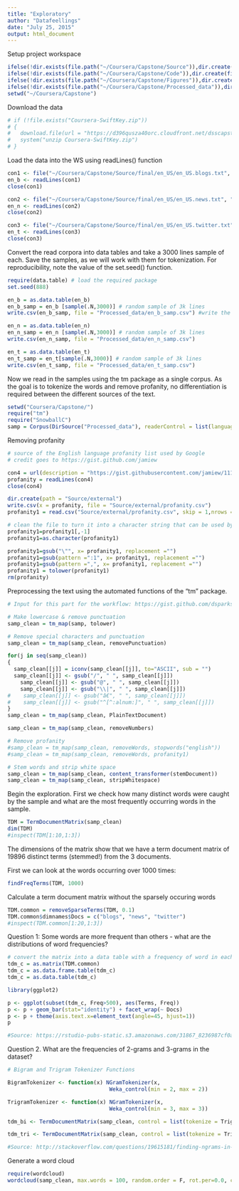 ```yaml
---
title: "Exploratory"
author: "Datafeellings"
date: "July 25, 2015"
output: html_document
---
```


Setup project workspace

```r

ifelse(!dir.exists(file.path("~/Coursera/Capstone/Source")),dir.create(file.path("~/Coursera/Capstone/Source")), FALSE)
ifelse(!dir.exists(file.path("~/Coursera/Capstone/Code")),dir.create(file.path("~/Coursera/Capstone/Code")), FALSE)
ifelse(!dir.exists(file.path("~/Coursera/Capstone/Figures")),dir.create(file.path("~/Coursera/Capstone/Figures")), FALSE)
ifelse(!dir.exists(file.path("~/Coursera/Capstone/Processed_data")),dir.create(file.path("~/Coursera/Capstone/Processed_data")), FALSE)
setwd("~/Coursera/Capstone")
```

Download the data

```r

# if (!file.exists("Coursera-SwiftKey.zip")) 
# {
#   download.file(url = "https://d396qusza40orc.cloudfront.net/dsscapstone/dataset/Coursera-SwiftKey.zip", destfile = "~/Documents/Disk D/Coursera/Capstone/Source/Coursera-SwiftKey.zip", method = "curl")
#   system("unzip Coursera-SwiftKey.zip")
# }


```

Load the data into the WS using readLines() function

```r

con1 <- file("~/Coursera/Capstone/Source/final/en_US/en_US.blogs.txt", "r")
en_b <- readLines(con1) 
close(con1)

con2 <- file("~/Coursera/Capstone/Source/final/en_US/en_US.news.txt", "r")
en_n <- readLines(con2) 
close(con2)

con3 <- file("~/Coursera/Capstone/Source/final/en_US/en_US.twitter.txt", "r")
en_t <- readLines(con3) 
close(con3)

```

Convert the read corpora into data tables and take a 3000 lines sample of each. Save the samples, as we will work with them for tokenization. For reproducibility, note the value of the set.seed() function.

```r

require(data.table) # load the required package
set.seed(888)

en_b = as.data.table(en_b) 
en_b_samp = en_b [sample(.N,3000)] # random sample of 3k lines
write.csv(en_b_samp, file = "Processed_data/en_b_samp.csv") #write the sample

en_n = as.data.table(en_n) 
en_n_samp = en_n [sample(.N,3000)] # random sample of 3k lines
write.csv(en_n_samp, file = "Processed_data/en_n_samp.csv")

en_t = as.data.table(en_t) 
en_t_samp = en_t[sample(.N,3000)] # random sample of 3k lines
write.csv(en_t_samp, file = "Processed_data/en_t_samp.csv")
```

Now we read in the samples using the tm package as a single corpus. As the goal is to tokenize the words and remove profanity, no differentiation is required between the different sources of the text.

```r
setwd("Coursera/Capstone/")
require("tm")
require("SnowballC")
samp = Corpus(DirSource("Processed_data"), readerControl = list(language = "en_EN", load = F))

```

Removing profanity


```r
# source of the English language profanity list used by Google
# credit goes to https://gist.github.com/jamiew

con4 = url(description = "https://gist.githubusercontent.com/jamiew/1112488/raw/7ca9b1669e1c24b27c66174762cb04e14cf05aa7/google_twunter_lol")
profanity = readLines(con4)
close(con4)

dir.create(path = "Source/external")
write.csv(x = profanity, file = "Source/external/profanity.csv")
profanity1 = read.csv("Source/external/profanity.csv", skip = 1,nrows = 451)

# clean the file to turn it into a character string that can be used by tm 
profanity1=profanity1[,-1]
profanity1=as.character(profanity1)

profanity1=gsub("\"", x= profanity1, replacement ="")
profanity1=gsub(pattern =":1", x= profanity1, replacement ="")
profanity1=gsub(pattern =",", x= profanity1, replacement ="")
profanity1 = tolower(profanity1)
rm(profanity)

```

Preprocessing the text using the automated functions of the "tm" package.

```r
# Input for this part for the workflow: https://gist.github.com/dsparks/4260167

# Make lowercase & remove punctuation
samp_clean = tm_map(samp, tolower)

# Remove special characters and punctuation
samp_clean = tm_map(samp_clean, removePunctuation)

for(j in seq(samp_clean))   
{   
  samp_clean[[j]] = iconv(samp_clean[[j]], to="ASCII", sub = "") 
  samp_clean[[j]] <- gsub("/", " ", samp_clean[[j]])   
    samp_clean[[j]] <- gsub("@", " ", samp_clean[[j]])   
    samp_clean[[j]] <- gsub("\\|", " ", samp_clean[[j]])
#    samp_clean[[j]] <- gsub("â€", " ", samp_clean[[j]])
#    samp_clean[[j]] <- gsub("^[^:alnum:]", " ", samp_clean[[j]])
}  
samp_clean = tm_map(samp_clean, PlainTextDocument)  

samp_clean = tm_map(samp_clean, removeNumbers)

# Remove profanity
#samp_clean = tm_map(samp_clean, removeWords, stopwords("english")) 
#samp_clean = tm_map(samp_clean, removeWords, profanity1) 

# Stem words and strip white space
samp_clean = tm_map(samp_clean, content_transformer(stemDocument)) 
samp_clean = tm_map(samp_clean, stripWhitespace) 

```

Begin the exploration.
First we check how many distinct words were caught by the sample and what are the most frequently occurring words in the sample.

```r
TDM = TermDocumentMatrix(samp_clean)
dim(TDM)
#inspect(TDM[1:10,1:3])

```

The dimensions of the matrix show that we have a term document matrix of 19896 distinct terms (stemmed!) from the 3 documents.

First we can look at the words occurring over 1000 times:
```r

findFreqTerms(TDM, 1000)

```

Calculate a term document matrix without the sparsely occuring words

```r
TDM.common = removeSparseTerms(TDM, 0.1)
TDM.common$dimnames$Docs = c("blogs", "news", "twitter")
#inspect(TDM.common[1:20,1:3])

```

Question 1: Some words are more frequent than others - what are the distributions of word frequencies? 

```r
# convert the matrix into a data table with a frequency of word in each sample
tdm_c = as.matrix(TDM.common)
tdm_c = as.data.frame.table(tdm_c)
tdm_c = as.data.table(tdm_c)
```

```r

library(ggplot2)

p <- ggplot(subset(tdm_c, Freq>500), aes(Terms, Freq))    
p <- p + geom_bar(stat="identity") + facet_wrap(~ Docs)   
p <- p + theme(axis.text.x=element_text(angle=45, hjust=1))   
p

#Source: https://rstudio-pubs-static.s3.amazonaws.com/31867_8236987cf0a8444e962ccd2aec46d9c3.html#loading-texts

```

Question 2. What are the frequencies of 2-grams and 3-grams in the dataset? 

```r

# Bigram and Trigram Tokenizer Functions

BigramTokenizer <- function(x) NGramTokenizer(x, 
                                Weka_control(min = 2, max = 2))

TrigramTokenizer <- function(x) NGramTokenizer(x, 
                                Weka_control(min = 3, max = 3))

tdm_bi <- TermDocumentMatrix(samp_clean, control = list(tokenize = TrigramTokenizer))

tdm_tri <- TermDocumentMatrix(samp_clean, control = list(tokenize = TrigramTokenizer))

#Source: http://stackoverflow.com/questions/19615181/finding-ngrams-in-r-and-comparing-ngrams-across-corpora

```


  
Generate a word cloud

```r
require(wordcloud)
wordcloud(samp_clean, max.words = 100, random.order = F, rot.per=0.0, colors=brewer.pal(3,"Dark2" ))

```


